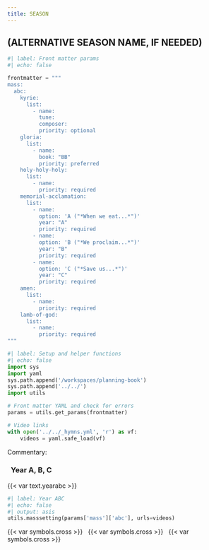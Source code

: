 ```yaml
---
title: SEASON
---
```

::: {.red}
## (ALTERNATIVE SEASON NAME, IF NEEDED)
:::

```python
#| label: Front matter params
#| echo: false

frontmatter = """
mass:
  abc:
    kyrie:
      list:
        - name: 
          tune: 
          composer: 
          priority: optional
    gloria:
      list:
        - name: 
          book: "BB"
          priority: preferred
    holy-holy-holy:
      list:
        - name: 
          priority: required
    memorial-acclamation:
      list:
        - name: 
          option: 'A ("*When we eat...*")'
          year: "A"
          priority: required
        - name: 
          option: 'B ("*We proclaim...*")'
          year: "B"
          priority: required
        - name: 
          option: 'C ("*Save us...*")'
          year: "C"
          priority: required
    amen:
      list:
        - name: 
          priority: required
    lamb-of-god:
      list:
        - name: 
          priority: required
"""
```

```python
#| label: Setup and helper functions
#| echo: false
import sys
import yaml
sys.path.append('/workspaces/planning-book')
sys.path.append('../../')
import utils

# Front matter YAML and check for errors
params = utils.get_params(frontmatter)

# Video links
with open('../../_hymns.yml', 'r') as vf:
    videos = yaml.safe_load(vf)
```

::: {.red}
Commentary:
:::

::: {.titlered}
### &nbsp; Year A, B, C
:::
{{< var text.yearabc >}}

```python
#| label: Year ABC
#| echo: false
#| output: asis
utils.masssetting(params['mass']['abc'], urls=videos)
```


::: {.centered}
{{< var symbols.cross >}} &nbsp; {{< var symbols.cross >}} &nbsp; {{< var symbols.cross >}}
:::